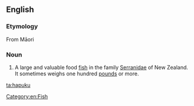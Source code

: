 ==English==

===Etymology===
From Māori {{term|hāpuku}}

===Noun===
{{wikipedia}}
{{en-noun}}

# {{qualifier|zoology}} A large and valuable food [[fish]] {{taxlink|Polyprion oxygeneios|species|noshow=1}} in the family [[Serranidae]] of New Zealand. It sometimes weighs one hundred [[pound]]s or more.

[[Category:en:Fish]]

[[ta:hapuku]]